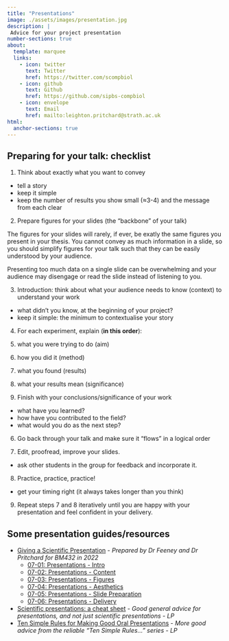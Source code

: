 ```yaml
---
title: "Presentations"
image: ./assets/images/presentation.jpg
description: |
 Advice for your project presentation
number-sections: true
about:
  template: marquee
  links:
    - icon: twitter
      text: Twitter
      href: https://twitter.com/scompbiol
    - icon: github
      text: Github
      href: https://github.com/sipbs-compbiol
    - icon: envelope
      text: Email
      href: mailto:leighton.pritchard@strath.ac.uk
html:
  anchor-sections: true
---
```


## Preparing for your talk: checklist

1.  Think about exactly what you want to convey
  - tell a story
  - keep it simple
  - keep the number of results you show small (≈3-4) and the message from each clear

2.  Prepare figures for your slides (the "backbone" of your talk)

::: {.callout-tip}
The figures for your slides will rarely, if ever, be exatly the same figures you present in your thesis. You cannot convey as much information in a slide, so you should simplify figures for your talk such that they can be easily understood by your audience.

Presenting too much data on a single slide can be overwhelming and your audience may disengage or read the slide instead of listening to you.
:::

3.  Introduction: think about what your audience needs to know (context) to understand your work
  - what didn't you know, at the beginning of your project?
  - keep it simple: the minimum to contextualise your story

4.  For each experiment, explain (**in this order**):
  1. what you were trying to do (aim)
  2. how you did it (method)
  3. what you found (results)
  4. what your results mean (significance)

5.  Finish with your conclusions/significance of your work
  - what have you learned?
  - how have you contributed to the field?
  - what would you do as the next step?

6.  Go back through your talk and make sure it "flows" in a logical order

7.  Edit, proofread, improve your slides.
  - ask other students in the group for feedback and incorporate it.

8.  Practice, practice, practice!
  - get your timing right (it always takes longer than you think)

9.  Repeat steps 7 and 8 iteratively until you are happy with your presentation and feel confident in your delivery.

## Some presentation guides/resources

- [Giving a Scientific Presentation](https://sipbs-compbiol.github.io/BM432/notebooks/07-01-presentations-intro.html) - _Prepared by Dr Feeney and Dr Pritchard for BM432 in 2022_
  - [07-01: Presentations - Intro](https://sipbs-compbiol.github.io/BM432/notebooks/07-01-presentations-intro.html)
  - [07-02: Presentations - Content](https://sipbs-compbiol.github.io/BM432/notebooks/07-02-presentations-content.html)
  - [07-03: Presentations - Figures](https://sipbs-compbiol.github.io/BM432/notebooks/07-03-presentations-figures.html)
  - [07-04: Presentations - Aesthetics](https://sipbs-compbiol.github.io/BM432/notebooks/07-04-presentations-aesthetics.html)
  - [07-05: Presentations - Slide Preparation](https://sipbs-compbiol.github.io/BM432/notebooks/07-05-slide-preparation.html)
  - [07-06: Presentations - Delivery](https://sipbs-compbiol.github.io/BM432/notebooks/07-06-presentation-delivery.html)

-   [Scientific presentations: a cheat sheet](https://blogs.nature.com/naturejobs/2017/01/11/scientific-presentations-a-cheat-sheet/) - _Good general advice for presentations, and not just scientific presentations - LP_
-   [Ten Simple Rules for Making Good Oral Presentations](https://doi.org/10.1371/journal.pcbi.0030077) - _More good advice from the reliable "Ten Simple Rules…" series - LP_